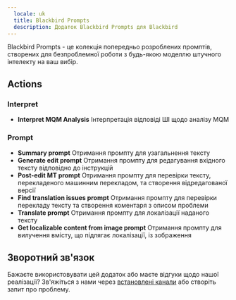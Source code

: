 ```yaml
---
  locale: uk
  title: Blackbird Prompts
  description: Додаток Blackbird Prompts для Blackbird
---
```


<LinkCard title="Переглянути на Github" target="_blank" href="https://github.com/bb-io/AIUtilities" icon="github" />

Blackbird Prompts - це колекція попередньо розроблених промптів, створених для безпроблемної роботи з будь-якою моделлю штучного інтелекту на ваш вибір.

## Actions

### Interpret
- **Interpret MQM Analysis** Інтерпретація відповіді ШІ щодо аналізу MQM

### Prompt
- **Summary prompt** Отримання промпту для узагальнення тексту
- **Generate edit prompt** Отримання промпту для редагування вхідного тексту відповідно до інструкцій
- **Post-edit MT prompt** Отримання промпту для перевірки тексту, перекладеного машинним перекладом, та створення відредагованої версії
- **Find translation issues prompt** Отримання промпту для перевірки перекладу тексту та створення коментаря з описом проблеми
- **Translate prompt** Отримання промпту для локалізації наданого тексту
- **Get localizable content from image prompt** Отримання промпту для вилучення вмісту, що підлягає локалізації, із зображення

## Зворотний зв'язок

Бажаєте використовувати цей додаток або маєте відгуки щодо нашої реалізації? Зв'яжіться з нами через [встановлені канали](https://www.blackbird.io/) або створіть запит про проблему.